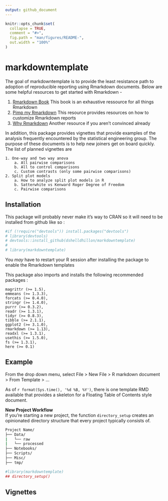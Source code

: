 ```yaml
---
output: github_document
---
```


<!-- README.md is generated from README.Rmd. Please edit that file -->


```r
knitr::opts_chunk$set(
  collapse = TRUE,
  comment = "#>",
  fig.path = "man/figures/README-",
  out.width = "100%"
)
```
# markdowntemplate

<!-- badges: start -->
<!-- badges: end -->

The goal of markdowntemplate is to provide the least resistance path to adoption of reproducible reporting using Rmarkdown documents.   Below are some helpful resources to get started with Rmarkdown - 

1.  [Rmarkdown Book](https://bookdown.org/yihui/rmarkdown/)  This book is an exhaustive ressource for all things Rmarkdown  
2.  [Pimp my Rmarkdown](https://holtzy.github.io/Pimp-my-rmd/#use_dt_for_tables) This resource provides resources on how to customize Rmarkdown reports  
3.  [Why Rmarkdown](https://andrewbtran.github.io/NICAR/2018/workflow/docs/02-rmarkdown.html) Another resource if you aren't convinced already   

In addition, this package provides vignettes that provide examples of the analysis frequently encountered by the statistical engineering group.  The purpose of these documents is to help new joiners get on board quickly.   The list of planned vignettes are  

	1. One-way and two way anova   
		a. All pairwise comparisons    
		b. All to control comparisons   
		c. Custom contrasts (only some pairwise comparisons)     
	2. Split plot models     
		a. How to analyze split plot models in R    
		b. Satterwhite vs Kenward Roger Degree of Freedom     
		c. Pairwise comparisons    


## Installation

This package will probably never make it's way to CRAN so it will need to be installed from github like so : 

```r
#if (!require("devtools")) install.packages("devtools")
# library(devtools)  
# devtools::install_github(dshelldhillon/markdowntemplate) 
# 
# library(markdowntemplate) 
```

You *may* have to restart your R session after installing the package to enable the Rmarkdown templates   

This package also imports and installs the following recommended packages :

    magrittr (>= 1.5),
    emmeans (>= 1.3.3),
    forcats (>= 0.4.0),
    stringr (>= 1.4.0),
    purrr (>= 0.3.2),
    readr (>= 1.3.1),
    tidyr (>= 0.8.3),
    tibble (>= 2.1.1),
    ggplot2 (>= 3.1.0),
    rmarkdown (>= 1.13),
    readxl (>= 1.3.1),
    usethis (>= 1.5.0),
    fs (>= 1.3.1),
    here (>= 0.1)

## Example

From the drop down menu, select File > New File > R markdown document > From Template > ... 

As of `r format(Sys.time(), '%d %B, %Y')`, there is one template RMD available that provides a skeleton for a Floating Table of Contents style document.  

**New Project Workflow**  
If you're starting a new project, the function `directory_setup` creates an opinionated directory structure that every project typically consists of. 

```bash
Project Name/
├── Data/
|   └── raw
|   └── processed
├── Notebooks/
├── Scripts/
├── Misc/
├── tmp/
```

```r
#library(markdowntemplate)
## directory_setup()
```

## Vignettes  
